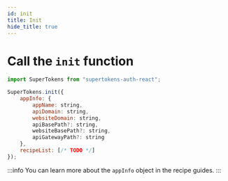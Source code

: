 ```yaml
---
id: init
title: Init
hide_title: true
---
```


# Call the `init` function


```jsx
import SuperTokens from "supertokens-auth-react";

SuperTokens.init({
 	appInfo: {
        appName: string,
        apiDomain: string,
        websiteDomain: string,
        apiBasePath?: string,
        websiteBasePath?: string,
        apiGatewayPath?: string
	},
    recipeList: [/* TODO */]
});
```

:::info
You can learn more about the `appInfo` object in the recipe guides.
:::